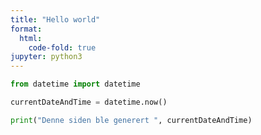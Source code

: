 ```yaml
---
title: "Hello world"
format:
  html:
    code-fold: true
jupyter: python3
---
```


```python

from datetime import datetime

currentDateAndTime = datetime.now()

print("Denne siden ble generert ", currentDateAndTime)

```